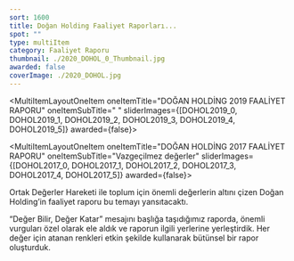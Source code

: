 ```yaml
---
sort: 1600
title: Doğan Holding Faaliyet Raporları...
spot: ""
type: multiItem
category: Faaliyet Raporu
thumbnail: ./2020_DOHOL_0_Thumbnail.jpg
awarded: false
coverImage: ./2020_DOHOL.jpg
---
```




<MultiItemLayoutOneItem oneItemTitle="DOĞAN HOLDİNG 2020 FAALİYET RAPORU" oneItemSubTitle=" " sliderImages={[DOHOL2020_0]} awarded={false}>

</MultiItemLayoutOneItem>


<MultiItemLayoutOneItem oneItemTitle="DOĞAN HOLDİNG 2019 FAALİYET RAPORU" oneItemSubTitle=" " sliderImages={[DOHOL2019_0, DOHOL2019_1, DOHOL2019_2, DOHOL2019_3, DOHOL2019_4, DOHOL2019_5]} awarded={false}>

</MultiItemLayoutOneItem>


<MultiItemLayoutOneItem oneItemTitle="DOĞAN HOLDİNG 2017 FAALİYET RAPORU" oneItemSubTitle="Vazgeçilmez değerler" sliderImages={[DOHOL2017_0, DOHOL2017_1, DOHOL2017_2, DOHOL2017_3, DOHOL2017_4, DOHOL2017_5]} awarded={false}>

Ortak Değerler Hareketi ile toplum için önemli değerlerin altını çizen Doğan Holding’in faaliyet raporu bu temayı yansıtacaktı.

“Değer Bilir, Değer Katar” mesajını başlığa taşıdığımız raporda, önemli vurguları özel olarak ele aldık ve raporun ilgili yerlerine yerleştirdik. Her değer için atanan renkleri etkin şekilde kullanarak bütünsel bir rapor oluşturduk.

</MultiItemLayoutOneItem>
